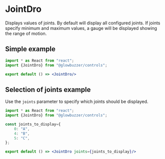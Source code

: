 # JointDro

Displays values of joints. By default will display all configured joints. If joints specify minimum and maximum values,
a gauge will be displayed showing the range of motion.

## Simple example

```jsx codeDemo
import * as React from "react";
import {JointDro} from "@glowbuzzer/controls";

export default () => <JointDro/>
```

## Selection of joints example

Use the `joints` parameter to specify which joints should be displayed.

```jsx codeDemo
import * as React from "react";
import {JointDro} from "@glowbuzzer/controls";

const joints_to_display={
    0: "A",
    4: "B",
    5: "C",
};

export default () => <JointDro joints={joints_to_display}/>
```
